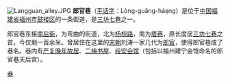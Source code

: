 [[File:Langguan_alley.JPG|thumb]]
{{文物保护单位
| 级别 = 全国
| 名称 = 三坊七巷和朱紫坊建筑群
| 编号 = 6-583
| 分类 = 古建筑
| 时代 = [[明|明]]至[[中華民國大陸時期|民国]]
| 所在 = [[福建省|福建省]][[福州市|福州市]]
| 登录 = 2006年
| Cat = 福建全国重点文物保护单位
}}
'''郎官巷'''（[[平话字|平话字]]：Lòng-guăng-háe̤ng）是位于[[中国|中国]][[福建省|福建省]][[福州市|福州市]][[鼓楼区_(福州市)|鼓楼区]]的一条街道，是[[三坊七巷|三坊七巷]]之一。

郎官巷东接[[南后街|南后街]]，为弯曲的街道，北为[[杨桥路|杨桥路]]，南为[[塔巷|塔巷]]，原长度居[[三坊七巷|三坊七巷]]之首，今仅剩一百余米。曾居住在这里的[[宋朝|宋朝]]刘涛一家几代为[[郎官|郎官]]，使得郎官巷成了巷名。巷内有[[严复|严复]][[严复故居|晚年故居]]、[[二梅书屋|二梅书屋]]、[[绥安会馆|绥安会馆]]（包括以福州建宁会馆命名的郎官巷天后宫）。

{{福建全国重点文物保护单位}}
[[Category:三坊七巷|巷]]